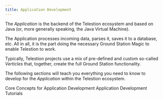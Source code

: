 ```yaml
---
title: Application Development
---
```



The _Application_ is the backend of the Telestion ecosystem and based on Java
(or, more generally speaking, the Java Virtual Machine).

The Application processes incoming data, parses it, saves it to a database, etc.
All in all, it is the part doing the necessary Ground Station Magic to enable
Telestion to work.

Typically, Telestion projects use a mix of pre-defined and custom so-called
_Verticles_ that, together, create the full Ground Station functionality.

The following sections will teach you everything you need to know to develop for
the _Application_ within the Telestion ecosystem.

<Grid>
	<Reference to="/application/concepts/">
		Core Concepts for Application Development
	</Reference>
	<Reference to="/application/tutorials/">
		Application Development Tutorials
	</Reference>
</Grid>
